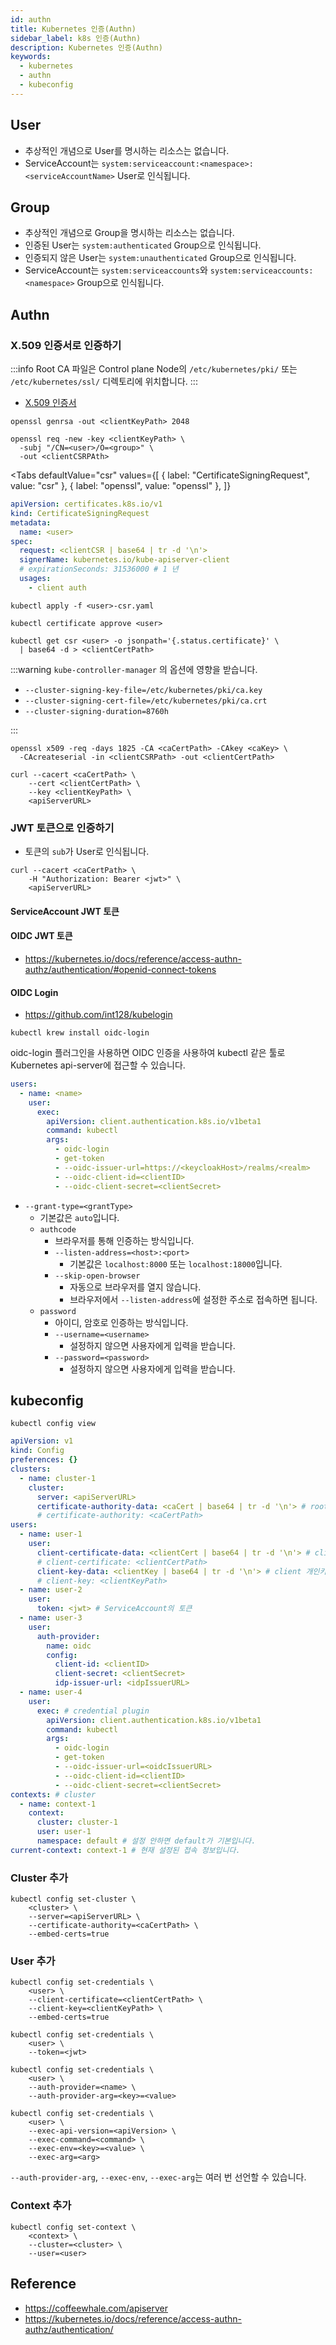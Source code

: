 ```yaml
---
id: authn
title: Kubernetes 인증(Authn)
sidebar_label: k8s 인증(Authn)
description: Kubernetes 인증(Authn)
keywords:
  - kubernetes
  - authn
  - kubeconfig
---
```



## User

- 추상적인 개념으로 User를 명시하는 리소스는 없습니다.
- ServiceAccount는 `system:serviceaccount:<namespace>:<serviceAccountName>` User로 인식됩니다.

## Group

- 추상적인 개념으로 Group을 명시하는 리소스는 없습니다.
- 인증된 User는 `system:authenticated` Group으로 인식됩니다.
- 인증되지 않은 User는 `system:unauthenticated` Group으로 인식됩니다.
- ServiceAccount는 `system:serviceaccounts`와 `system:serviceaccounts:<namespace>` Group으로 인식됩니다.

## Authn

### X.509 인증서로 인증하기

:::info
Root CA 파일은 Control plane Node의 `/etc/kubernetes/pki/` 또는 `/etc/kubernetes/ssl/` 디렉토리에 위치합니다.
:::

- [X.509 인증서](/docs/mlops/mlops/auth/tls/x509)

```shell
openssl genrsa -out <clientKeyPath> 2048
```

```shell
openssl req -new -key <clientKeyPath> \
  -subj "/CN=<user>/O=<group>" \
  -out <clientCSRPAth>
```

<Tabs
  defaultValue="csr"
  values={[
    { label: "CertificateSigningRequest", value: "csr" },
    { label: "openssl", value: "openssl" },
  ]}
>

<TabItem value="csr">

```yaml title="<user>-csr.yaml"
apiVersion: certificates.k8s.io/v1
kind: CertificateSigningRequest
metadata:
  name: <user>
spec:
  request: <clientCSR | base64 | tr -d '\n'>
  signerName: kubernetes.io/kube-apiserver-client
  # expirationSeconds: 31536000 # 1 년
  usages:
    - client auth
```

```shell
kubectl apply -f <user>-csr.yaml
```

```shell
kubectl certificate approve <user>
```

```shell
kubectl get csr <user> -o jsonpath='{.status.certificate}' \
  | base64 -d > <clientCertPath>
```

:::warning
`kube-controller-manager` 의 옵션에 영향을 받습니다.

- `--cluster-signing-key-file=/etc/kubernetes/pki/ca.key`
- `--cluster-signing-cert-file=/etc/kubernetes/pki/ca.crt`
- `--cluster-signing-duration=8760h`

:::

</TabItem>

<TabItem value="openssl">

```shell
openssl x509 -req -days 1825 -CA <caCertPath> -CAkey <caKey> \
  -CAcreateserial -in <clientCSRPath> -out <clientCertPath>
```

</TabItem>

</Tabs>

```shell
curl --cacert <caCertPath> \
    --cert <clientCertPath> \
    --key <clientKeyPath> \
    <apiServerURL>
```

### JWT 토큰으로 인증하기

- 토큰의 `sub`가 User로 인식됩니다.

```shell
curl --cacert <caCertPath> \
    -H "Authorization: Bearer <jwt>" \
    <apiServerURL>
```

#### ServiceAccount JWT 토큰

#### OIDC JWT 토큰

- https://kubernetes.io/docs/reference/access-authn-authz/authentication/#openid-connect-tokens

#### OIDC Login

- https://github.com/int128/kubelogin

```shell
kubectl krew install oidc-login
```

oidc-login 플러그인을 사용하면 OIDC 인증을 사용하여 kubectl 같은 툴로 Kubernetes api-server에 접근할 수 있습니다.

```yaml
users:
  - name: <name>
    user:
      exec:
        apiVersion: client.authentication.k8s.io/v1beta1
        command: kubectl
        args:
          - oidc-login
          - get-token
          - --oidc-issuer-url=https://<keycloakHost>/realms/<realm>
          - --oidc-client-id=<clientID>
          - --oidc-client-secret=<clientSecret>
```

- `--grant-type=<grantType>`
  - 기본값은 `auto`입니다.
  - `authcode`
    - 브라우저를 통해 인증하는 방식입니다.
    - `--listen-address=<host>:<port>`
      - 기본값은 `localhost:8000` 또는 `localhost:18000`입니다.
    - `--skip-open-browser`
      - 자동으로 브라우저를 열지 않습니다.
      - 브라우저에서 `--listen-address`에 설정한 주소로 접속하면 됩니다.
  - `password`
    - 아이디, 암호로 인증하는 방식입니다.
    - `--username=<username>`
      - 설정하지 않으면 사용자에게 입력을 받습니다.
    - `--password=<password>`
      - 설정하지 않으면 사용자에게 입력을 받습니다.

## kubeconfig

```shell
kubectl config view
```

```yaml
apiVersion: v1
kind: Config
preferences: {}
clusters:
  - name: cluster-1
    cluster:
      server: <apiServerURL>
      certificate-authority-data: <caCert | base64 | tr -d '\n'> # root ca 인증서
      # certificate-authority: <caCertPath>
users:
  - name: user-1
    user:
      client-certificate-data: <clientCert | base64 | tr -d '\n'> # client 인증서
      # client-certificate: <clientCertPath>
      client-key-data: <clientKey | base64 | tr -d '\n'> # client 개인키
      # client-key: <clientKeyPath>
  - name: user-2
    user:
      token: <jwt> # ServiceAccount의 토큰
  - name: user-3
    user:
      auth-provider:
        name: oidc
        config:
          client-id: <clientID>
          client-secret: <clientSecret>
          idp-issuer-url: <idpIssuerURL>
  - name: user-4
    user:
      exec: # credential plugin
        apiVersion: client.authentication.k8s.io/v1beta1
        command: kubectl
        args:
          - oidc-login
          - get-token
          - --oidc-issuer-url=<oidcIssuerURL>
          - --oidc-client-id=<clientID>
          - --oidc-client-secret=<clientSecret>
contexts: # cluster
  - name: context-1
    context:
      cluster: cluster-1
      user: user-1
      namespace: default # 설정 안하면 default가 기본입니다.
current-context: context-1 # 현재 설정된 접속 정보입니다.
```

### Cluster 추가

```shell
kubectl config set-cluster \
    <cluster> \
    --server=<apiServerURL> \
    --certificate-authority=<caCertPath> \
    --embed-certs=true
```

### User 추가

```shell
kubectl config set-credentials \
    <user> \
    --client-certificate=<clientCertPath> \
    --client-key=<clientKeyPath> \
    --embed-certs=true
```

```shell
kubectl config set-credentials \
    <user> \
    --token=<jwt>
```

```shell
kubectl config set-credentials \
    <user> \
    --auth-provider=<name> \
    --auth-provider-arg=<key>=<value>
```

```shell
kubectl config set-credentials \
    <user> \
    --exec-api-version=<apiVersion> \
    --exec-command=<command> \
    --exec-env=<key>=<value> \
    --exec-arg=<arg>
```

`--auth-provider-arg`, `--exec-env`, `--exec-arg`는 여러 번 선언할 수 있습니다.

### Context 추가

```shell
kubectl config set-context \
    <context> \
    --cluster=<cluster> \
    --user=<user>
```

## Reference

- https://coffeewhale.com/apiserver
- https://kubernetes.io/docs/reference/access-authn-authz/authentication/
